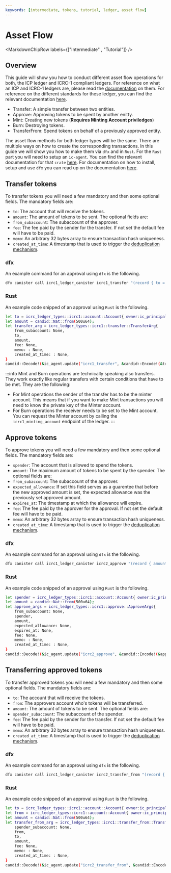```yaml
---
keywords: [intermediate, tokens, tutorial, ledger, asset flow]
---
```




# Asset Flow

<MarkdownChipRow labels={["Intermediate" , "Tutorial"]} />

## Overview
This guide will show you how to conduct different asset flow operations for both, the ICP ledger and ICRC-1 compliant ledgers.
For reference on what an ICP and ICRC-1 ledgers are, please read the [documentation](/docs/developer-docs/defi/tokens/ledger/overview.mdx) on them. 
For reference on the different standards for these ledger, you can find the relevant documentation [here](/docs/developer-docs/defi/tokens/token-standards.mdx). 
* Transfer: A simple transfer between two entities.
* Approve: Approving tokens to be spent by another enitty. 
* Mint: Creating new tokens (**Requires Minting Account priviledges**) 
* Burn: Destroying tokens. 
* TransferFrom: Spend tokens on behalf of a previously approved entity. 

The asset flow methods for both ledger types will be the same. 
There are multiple ways on how to create the corresponding transactions. In this guide we will show you how to make them via `dfx` and in `Rust`. 
For the `Rust` part you will need to setup an `ic-agent`. You can find the relevant documentation for that `crate` [here](https://crates.io/crates/ic-agent). 
For documentation on how to install, setup and use `dfx` you can read up on the documentation [here](https://internetcomputer.org/docs/current/developer-docs/developer-tools/cli-tools/cli-reference/dfx-parent). 

## Transfer tokens
To transfer tokens you will need a few mandatory and then some optional fields.
The mandatory fields are:
* `to`: The account that will receive the tokens.
* `amount`: The amount of tokens to be sent.
The optional fields are:
* `from_subaccount`: The subaccount of the approver.
* `fee`: The fee paid by the sender for the transfer. If not set the default fee will have to be paid. 
* `memo`: An arbitrary 32 bytes array to ensure transaction hash uniqueness.
* `created_at_time`: A timestamp that is used to trigger the [deduplication mechanism](https://github.com/dfinity/ICRC-1/blob/main/standards/ICRC-1/README.md#transaction_deduplication). 

### dfx
An example command for an approval using `dfx` is the following. 
```bash
dfx canister call icrc1_ledger_canister icrc1_transfer "(record { to = record { owner = principal \"sckqo-e2vyl-4rqqu-5g4wf-pqskh-iynjm-46ixm-awluw-ucnqa-4sl6j-mqe\";};  amount = 10_000;})"
```

### Rust
An example code snipped of an approval using `Rust` is the following. 
```bash
let to = icrc_ledger_types::icrc1::account::Account{ owner:ic_principal::Principal::from_slice(&[1, 2, 3, 4]) , subaccount: None};
let amount = candid::Nat::from(500u64);
let transfer_arg = icrc_ledger_types::icrc1::transfer::TransferArg{
    from_subaccount: None,
    to,
    amount,
    fee: None,
    memo: : None,
    created_at_time: : None,
}
candid::Decode!(&ic_agent.update("icrc1_transfer", &candid::Encode!(&transfer_arg)?).await.unwrap(), Result<candid::Nat, icrc_ledger_types::icrc1::transfer::TransferError>).unwrap();
```
:::info
Mint and Burn operations are technically speaking also transfers. They work exactly like regular transfers with certain conditions that have to be met. They are the following:
* For Mint operations the sender of the transfer has to be the minter account. This means that if you want to make Mint transactions you will need to know the private key of the Minter account.
* For Burn operations the receiver needs to be set to the Mint account. You can request the Minter account by calling the `icrc1_minting_account` endpoint of the ledger. 
:::

## Approve tokens
To approve tokens you will need a few mandatory and then some optional fields.
The mandatory fields are:
* `spender`: The account that is allowed to spend the tokens.
* `amount`: The maximum amount of tokens to be spent by the spender.
The optional fields are:
* `from_subaccount`: The subaccount of the approver.
* `expected_allowance`: If set this field serves as a guarentee that before the new approved amount is set, the expected allowance was the previously set approved amount. 
* `expires_at`: The timestamp at which the allowance will expire. 
* `fee`: The fee paid by the approver for the approval. If not set the default fee will have to be paid. 
* `memo`: An arbitrary 32 bytes array to ensure transaction hash uniqueness.
* `created_at_time`: A timestamp that is used to trigger the [deduplication mechanism](https://github.com/dfinity/ICRC-1/blob/main/standards/ICRC-1/README.md#transaction_deduplication). 

### dfx
An example command for an approval using `dfx` is the following. 
```bash
dfx canister call icrc1_ledger_canister icrc2_approve "(record { amount = 500; spender = record{owner = principal \"sckqo-e2vyl-4rqqu-5g4wf-pqskh-iynjm-46ixm-awluw-ucnqa-4sl6j-mqe\";} })"
```

### Rust
An example code snipped of an approval using `Rust` is the following. 
```bash
let spender = icrc_ledger_types::icrc1::account::Account{ owner:ic_principal::Principal::from_slice(&[1, 2, 3, 4]) , subaccount: None};
let amount = candid::Nat::from(500u64);
let approve_args = icrc_ledger_types::icrc1::approve::ApproveArgs{
    from_subaccount: None,
    spender,
    amount,
    expected_allowance: None,
    expires_at: None,
    fee: None,
    memo: : None,
    created_at_time: : None,
}
candid::Decode!(&ic_agent.update("icrc2_approve", &candid::Encode!(&approve_args)?).await.unwrap(), Result<candid::Nat, icrc_ledger_types::icrc2::approve::ApproveError>).unwrap();
```

## Transferring approved tokens
To transfer approved tokens you will need a few mandatory and then some optional fields.
The mandatory fields are:
* `to`: The account that will receive the tokens.
* `from`: The approvers account who's tokens will be transferred. 
* `amount`: The amount of tokens to be sent.
The optional fields are:
* `spender_subaccount`: The subaccount of the spender.
* `fee`: The fee paid by the sender for the transfer. If not set the default fee will have to be paid. 
* `memo`: An arbitrary 32 bytes array to ensure transaction hash uniqueness.
* `created_at_time`: A timestamp that is used to trigger the [deduplication mechanism](https://github.com/dfinity/ICRC-1/blob/main/standards/ICRC-1/README.md#transaction_deduplication). 

### dfx
An example command for an approval using `dfx` is the following. 
```bash
dfx canister call icrc1_ledger_canister icrc2_transfer_from "(record { from = record { owner = principal \"ltyfs-qiaaa-aaaak-aan3a-cai\";}; to = record { owner = principal \"sckqo-e2vyl-4rqqu-5g4wf-pqskh-iynjm-46ixm-awluw-ucnqa-4sl6j-mqe\";};  amount = 500;})"
```

### Rust
An example code snipped of an approval using `Rust` is the following. 
```bash
let to = icrc_ledger_types::icrc1::account::Account{ owner:ic_principal::Principal::from_slice(&[1, 2, 3, 4]) , subaccount: None};
let from = icrc_ledger_types::icrc1::account::Account{ owner:ic_principal::Principal::from_slice(&[5, 6, 7, 8]) , subaccount: None};
let amount = candid::Nat::from(500u64);
let transfer_from_arg = icrc_ledger_types::icrc1::transfer_from::TransferFromArgs{
    spender_subaccount: None,
    from,
    to,
    amount,
    fee: None,
    memo: : None,
    created_at_time: : None,
}
candid::Decode!(&ic_agent.update("icrc2_transfer_from", &candid::Encode!(&transfer_from_arg)?).await.unwrap(), Result<candid::Nat, icrc_ledger_types::icrc2::transfer_from::TransferFromError>).unwrap();
```